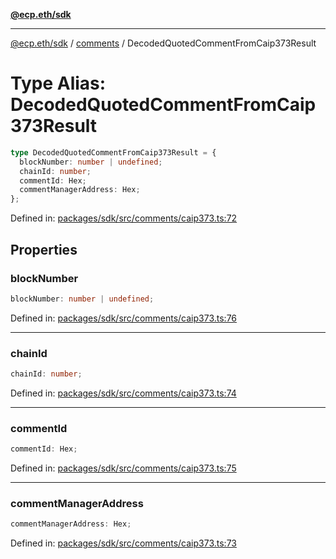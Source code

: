 [**@ecp.eth/sdk**](../../index.mdx)

***

[@ecp.eth/sdk](/sdk-reference/index.mdx) / [comments](/sdk-reference/comments/index.mdx) / DecodedQuotedCommentFromCaip373Result

# Type Alias: DecodedQuotedCommentFromCaip373Result

```ts
type DecodedQuotedCommentFromCaip373Result = {
  blockNumber: number | undefined;
  chainId: number;
  commentId: Hex;
  commentManagerAddress: Hex;
};
```

Defined in: [packages/sdk/src/comments/caip373.ts:72](https://github.com/ecp-eth/comments-monorepo/blob/main/packages/sdk/src/comments/caip373.ts#L72)

## Properties

### blockNumber

```ts
blockNumber: number | undefined;
```

Defined in: [packages/sdk/src/comments/caip373.ts:76](https://github.com/ecp-eth/comments-monorepo/blob/main/packages/sdk/src/comments/caip373.ts#L76)

***

### chainId

```ts
chainId: number;
```

Defined in: [packages/sdk/src/comments/caip373.ts:74](https://github.com/ecp-eth/comments-monorepo/blob/main/packages/sdk/src/comments/caip373.ts#L74)

***

### commentId

```ts
commentId: Hex;
```

Defined in: [packages/sdk/src/comments/caip373.ts:75](https://github.com/ecp-eth/comments-monorepo/blob/main/packages/sdk/src/comments/caip373.ts#L75)

***

### commentManagerAddress

```ts
commentManagerAddress: Hex;
```

Defined in: [packages/sdk/src/comments/caip373.ts:73](https://github.com/ecp-eth/comments-monorepo/blob/main/packages/sdk/src/comments/caip373.ts#L73)
